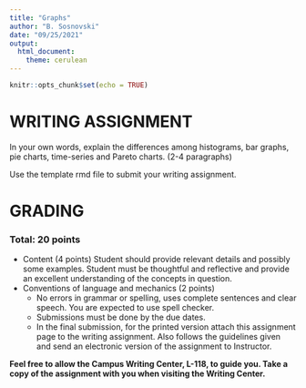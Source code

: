```yaml
---
title: "Graphs"
author: "B. Sosnovski"
date: "09/25/2021"
output: 
  html_document: 
    theme: cerulean
---
```



```r
knitr::opts_chunk$set(echo = TRUE)
```


# WRITING ASSIGNMENT 

In your own words, explain the differences among histograms, bar graphs, pie charts, time-series and Pareto charts. (2-4 paragraphs)

Use the template rmd file to submit your writing assignment.

# GRADING

### Total: 20 points

* Content (4 points)
Student should provide relevant details and possibly some examples. Student must be thoughtful and reflective and provide an excellent understanding of the concepts in question.
* Conventions of language and mechanics (2 points)
   + No errors in grammar or spelling, uses complete sentences and clear speech. You are expected to use spell checker.
   + Submissions must be done by the due dates.
   + In the final submission, for the printed version attach this assignment page to the writing assignment. Also follows the guidelines given and send an electronic version of the assignment to Instructor.



**Feel free to allow the Campus Writing Center, L-118, to guide you.
Take a copy of the assignment with you when visiting the Writing Center.**


